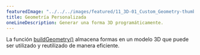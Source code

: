 ---
featuredImage: "../../../images/featured/11_3D-01_Custom_Geometry-thumbnail.png"
title: Geometría Personalizada
oneLineDescription: Generar una forma 3D programáticamente.
---

La función <a href="https://p5js.org/reference/p5/buildGeometry" target="_blank">buildGeometry()</a> 
almacena formas en un modelo 3D que puede ser utilizado y reutilizado de manera eficiente.